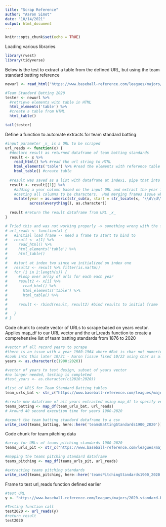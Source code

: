 ```yaml
---
title: "Scrap Reference"
author: "Aaron Simot"
date: "10/14/2021"
output: html_document
---
```


```r
knitr::opts_chunk$set(echo = TRUE)
```


Loading various libraries
```r
library(rvest)
library(tidyverse)
```



Below is the test to extract a table from the defined URL, but using the team standard batting reference
```r
newurl <- read_html("https://www.baseball-reference.com/leagues/majors/2020-standard-batting.shtml")

#Team Standard Batting 2020
tester <- newurl %>%
  #retrieve elements with table in HTML
  html_elements('table') %>%
  #create a table from HTML
  html_table()

tail(tester)

```


Define a function to automate extracts for team standard batting
```r

#input parameter _x_ is a URL to be scraped
url_reads <- function(x) {
  #declare result as returned dataframe of team batting standards 
  result <- x %>% 
    read_html() %>% #read the url string to HTML
    html_elements('table') %>% #read the elements with reference table
    html_table() #create table
  
  #result was saved as a list with dataframe at index1, pipe that into mutate
  result <- result[[1]] %>%
    #adding a year column based on the input URL and extract the year from the URL with regex and sending char to numeric
    #casting all columns to be characters.  Had merging frames issue where column types did not agree - Aaron 10/22
    mutate(year = as.numeric(str_sub(x, start = str_locate(x, "\\d\\d\\d\\d"), end = str_locate(x, "standard"))),
           across(everything(), as.character)) 
  
  result #return the result dataframe from URL _x_
}

# Tried this and was not working properly -> something wrong with the filter before for loop
# url_reads <- function(x) {
#   #initial load frame -- need a frame to start to bind to 
#   result <- x[1] %>% 
#     read_html() %>% 
#     html_elements('table') %>%
#     html_table()
#   
#   #start at index two since we initialized on index one
#   result2 <- result %>% filter(is.na(Tm))
#   for (i in 2:length(x)) {
#     #loop over array of urls for each each year 
#     result2 <- x[i] %>%
#       read_html() %>%
#       html_elements('table') %>%
#       html_table() %>%
#     
#     result <- rbind(result, result2) #bind results to initial frame
#     
#   }
# }

```

Code chunk to create vector of URLs to scrape based on years vector.  Applies map_df to our URL vector and the url_reads function to create a comprehensive list of team batting standards from 1876 to 2020
```r
#vector of all record years to scrape
#there is an issue with a year 1960-1964 where #Bat is char not numeric causing an issue in combining dataframes
#Look into this later 10/21 - Aaron [issue fixed 10/22 using char as all column types]
years <- as.character(c(1900:2020))

#vector of years to test design, subset of years vector
#no longer needed, testing is completed
#test_years <- as.character(c(2010:2020))

#list of URLS for Team Standard Batting tables
team_urls_bat <- str_c("https://www.baseball-reference.com/leagues/majors/",years,"-standard-batting.shtml")

#create new dataframe of all years extracted using map_df to specify vector or URLs and function (url_reads) to apply
teams_batting <- map_df(team_urls_bat, url_reads)
# Around 40 second execution time for years 1900-2020

```

```r

#export the team batting standard dataframe to a csv
write_csv2(teams_batting, here::here('teamsBattingStandards1900_2020'))

```

Code chunk for team pitching data
```R

#array for URLs of teams pitching standards 1900-2020
teams_urls_pit <- str_c("https://www.baseball-reference.com/leagues/majors/",years,"-standard-pitching.shtml")

#mapping the teams pitching standard dataframe
teams_pitching <- map_df(teams_urls_pit, url_reads)

```


```R
#extracting teams pitching standards
write_csv2(teams_pitching, here::here('teamsPitchingStandards1900_2020'))

```



Frame to test url_reads function defined earlier
```r
#test URL
y <- "https://www.baseball-reference.com/leagues/majors/2020-standard-batting.shtml"

#Testing function call
test2020 <- url_reads(y)
#return result
test2020
```





